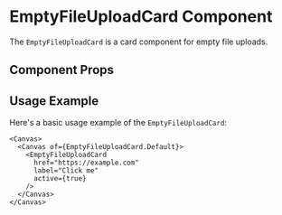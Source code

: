 

<Meta of={EmptyFileUploadCard} />

# EmptyFileUploadCard Component

The `EmptyFileUploadCard` is a card component for empty file uploads.

## Component Props

<Canvas of={EmptyFileUploadCard.Default} />

<Controls />

## Usage Example

Here's a basic usage example of the `EmptyFileUploadCard`:

```tsx
<Canvas>
  <Canvas of={EmptyFileUploadCard.Default}>
    <EmptyFileUploadCard
      href="https://example.com"
      label="Click me"
      active={true}
    />
  </Canvas>
</Canvas>
```

